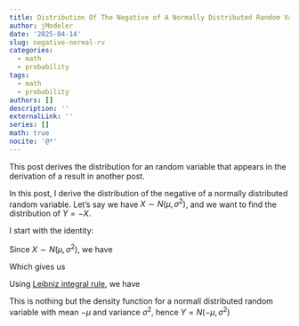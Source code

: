 ```yaml
---
title: Distribution Of The Negative of A Normally Distributed Random Variable
author: jModeler
date: '2025-04-14'
slug: negative-normal-rv
categories:
  - math
  - probability
tags:
  - math
  - probability
authors: []
description: ''
externalLink: ''
series: []
math: true
nocite: '@*'
---
```


This post derives the distribution for an random variable that appears in the derivation of a result in another post.

In this post, I derive the distribution of the negative of a normally distributed random variable. Let's say we have $X \sim N(\mu, \sigma^2)$, and we want to find the distribution of $Y=-X$.

I start with the identity:
\begin{align}
  P(Y \le y) = P(-X \le y) = P(X \ge -y) = 1 - P(X \le -y)
\end{align}

Since $X \sim N(\mu, \sigma^2)$, we have
\begin{align}
P(X \le -y) = \int^{-y}_{-\infty} \frac{1}{\sqrt{2\pi\sigma^2}} \exp^{-\frac{(x-\mu)^2}{2\sigma^2}}  dx
\end{align}

Which gives us
\begin{align}
  P(Y \le y) = 1 - P(X \le -y) = 1 - \int^{-y}_{-\infty} \frac{1}{\sqrt{2\pi\sigma^2}} \exp^{-\frac{(x-\mu)^2}{2\sigma^2}}  dx
\end{align}

Using [Leibniz integral rule](https://en.wikipedia.org/wiki/Leibniz_integral_rule), we have

\begin{align}
  f_{Y}(y) = \frac{\partial P(Y \le y)}{\partial y} = &  -  \frac{1}{\sqrt{2\pi\sigma^2}} \exp^{-\frac{(-y-\mu)^2}{2\sigma^2}} \left(\frac{\partial (-y)}{\partial y}\right) \\
           = & - \frac{1}{\sqrt{2\pi\sigma^2}} \exp^{-\frac{(-y-\mu)^2}{2\sigma^2}} (-1) \\
           = &  \frac{1}{\sqrt{2\pi\sigma^2}} \exp^{-\frac{(-y-\mu)^2}{2\sigma^2}} \\
           = & \frac{1}{\sqrt{2\pi\sigma^2}} \exp^{-\frac{(y+\mu)^2}{2\sigma^2}} \\
           = & \frac{1}{\sqrt{2\pi\sigma^2}} \exp^{-\frac{(y-(-\mu))^2}{2\sigma^2}}
\end{align}


This is nothing but the density function for a normall distributed random variable with mean $-\mu$ and variance $\sigma^2$, hence $Y = N(-\mu, \sigma^2)$